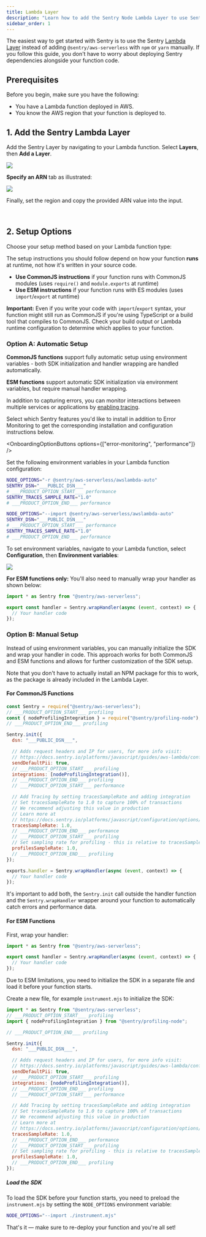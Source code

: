 ```yaml
---
title: Lambda Layer
description: "Learn how to add the Sentry Node Lambda Layer to use Sentry in your Lambda functions"
sidebar_order: 1
---
```


The easiest way to get started with Sentry is to use the Sentry [Lambda Layer](https://docs.aws.amazon.com/lambda/latest/dg/adding-layers.html) instead of adding `@sentry/aws-serverless` with `npm` or `yarn` manually.
If you follow this guide, you don't have to worry about deploying Sentry dependencies alongside your function code.

## Prerequisites

Before you begin, make sure you have the following:

- You have a Lambda function deployed in AWS.
- You know the AWS region that your function is deployed to.

## 1. Add the Sentry Lambda Layer

Add the Sentry Layer by navigating to your Lambda function. Select **Layers**, then **Add a Layer**.

![](./img/lambda_view.png)

**Specify an ARN** tab as illustrated:

![](./img/add_layer.png)

Finally, set the region and copy the provided ARN value into the input.

<LambdaLayerDetail canonical="aws-layer:node" />

<br />

## 2. Setup Options

Choose your setup method based on your Lambda function type:

<Alert level="info" title="ESM vs. CommonJS">

The setup instructions you should follow depend on how your function **runs** at runtime, not how it's written in your source code.

- **Use CommonJS instructions** if your function runs with CommonJS modules (uses `require()` and `module.exports` at runtime)
- **Use ESM instructions** if your function runs with ES modules (uses `import`/`export` at runtime)

**Important:** Even if you write your code with `import`/`export` syntax, your function might still run as CommonJS if you're using TypeScript or a build tool that compiles to CommonJS. Check your build output or Lambda runtime configuration to determine which applies to your function.

</Alert>

### Option A: Automatic Setup

**CommonJS functions** support fully automatic setup using environment variables - both SDK initialization and handler wrapping are handled automatically.

**ESM functions** support automatic SDK initialization via environment variables, but require manual handler wrapping.

In addition to capturing errors, you can monitor interactions between multiple services or applications by [enabling tracing](/concepts/key-terms/tracing/).

Select which Sentry features you'd like to install in addition to Error Monitoring to get the corresponding installation and configuration instructions below.

<OnboardingOptionButtons options={["error-monitoring", "performance"]} />

Set the following environment variables in your Lambda function configuration:

```bash {tabTitle:CommonJS}
NODE_OPTIONS="-r @sentry/aws-serverless/awslambda-auto"
SENTRY_DSN="___PUBLIC_DSN___"
# ___PRODUCT_OPTION_START___ performance
SENTRY_TRACES_SAMPLE_RATE="1.0"
# ___PRODUCT_OPTION_END___ performance
```

```bash {tabTitle:ESM}
NODE_OPTIONS="--import @sentry/aws-serverless/awslambda-auto"
SENTRY_DSN="___PUBLIC_DSN___"
# ___PRODUCT_OPTION_START___ performance
SENTRY_TRACES_SAMPLE_RATE="1.0"
# ___PRODUCT_OPTION_END___ performance
```

To set environment variables, navigate to your Lambda function, select **Configuration**, then **Environment variables**:

![](./img/env_vars.png)

**For ESM functions only:** You'll also need to manually wrap your handler as shown below:

```javascript {filename:index.mjs}
import * as Sentry from "@sentry/aws-serverless";

export const handler = Sentry.wrapHandler(async (event, context) => {
  // Your handler code
});
```

### Option B: Manual Setup

Instead of using environment variables, you can manually initialize the SDK and wrap your handler in code. This approach works for both CommonJS and ESM functions and allows for further customization of the SDK setup.

Note that you don't have to actually install an NPM package for this to work, as the package is already included in the Lambda Layer.

#### For CommonJS Functions

```javascript {filename:index.js}
const Sentry = require("@sentry/aws-serverless");
// ___PRODUCT_OPTION_START___ profiling
const { nodeProfilingIntegration } = require("@sentry/profiling-node");
// ___PRODUCT_OPTION_END___ profiling

Sentry.init({
  dsn: "___PUBLIC_DSN___",

  // Adds request headers and IP for users, for more info visit:
  // https://docs.sentry.io/platforms/javascript/guides/aws-lambda/configuration/options/#sendDefaultPii
  sendDefaultPii: true,
  // ___PRODUCT_OPTION_START___ profiling
  integrations: [nodeProfilingIntegration()],
  // ___PRODUCT_OPTION_END___ profiling
  // ___PRODUCT_OPTION_START___ performance

  // Add Tracing by setting tracesSampleRate and adding integration
  // Set tracesSampleRate to 1.0 to capture 100% of transactions
  // We recommend adjusting this value in production
  // Learn more at
  // https://docs.sentry.io/platforms/javascript/configuration/options/#traces-sample-rate
  tracesSampleRate: 1.0,
  // ___PRODUCT_OPTION_END___ performance
  // ___PRODUCT_OPTION_START___ profiling
  // Set sampling rate for profiling - this is relative to tracesSampleRate
  profilesSampleRate: 1.0,
  // ___PRODUCT_OPTION_END___ profiling
});

exports.handler = Sentry.wrapHandler(async (event, context) => {
  // Your handler code
});
```

It's important to add both, the `Sentry.init` call outside the handler function and the `Sentry.wrapHandler` wrapper around your function to automatically catch errors and performance data.

#### For ESM Functions

First, wrap your handler:

```javascript {filename:index.mjs}{1,3}
import * as Sentry from "@sentry/aws-serverless";

export const handler = Sentry.wrapHandler(async (event, context) => {
  // Your handler code
});
```

Due to ESM limitations, you need to initialize the SDK in a separate file and load it before your function starts.

Create a new file, for example `instrument.mjs` to initialize the SDK:

```javascript {filename:instrument.mjs}
import * as Sentry from "@sentry/aws-serverless";
// ___PRODUCT_OPTION_START___ profiling
import { nodeProfilingIntegration } from "@sentry/profiling-node";

// ___PRODUCT_OPTION_END___ profiling

Sentry.init({
  dsn: "___PUBLIC_DSN___",

  // Adds request headers and IP for users, for more info visit:
  // https://docs.sentry.io/platforms/javascript/guides/aws-lambda/configuration/options/#sendDefaultPii
  sendDefaultPii: true,
  // ___PRODUCT_OPTION_START___ profiling
  integrations: [nodeProfilingIntegration()],
  // ___PRODUCT_OPTION_END___ profiling
  // ___PRODUCT_OPTION_START___ performance

  // Add Tracing by setting tracesSampleRate and adding integration
  // Set tracesSampleRate to 1.0 to capture 100% of transactions
  // We recommend adjusting this value in production
  // Learn more at
  // https://docs.sentry.io/platforms/javascript/configuration/options/#traces-sample-rate
  tracesSampleRate: 1.0,
  // ___PRODUCT_OPTION_END___ performance
  // ___PRODUCT_OPTION_START___ profiling
  // Set sampling rate for profiling - this is relative to tracesSampleRate
  profilesSampleRate: 1.0,
  // ___PRODUCT_OPTION_END___ profiling
});
```

##### Load the SDK

To load the SDK before your function starts, you need to preload the `instrument.mjs` by setting the `NODE_OPTIONS` environment variable:

```bash
NODE_OPTIONS="--import ./instrument.mjs"
```

That's it — make sure to re-deploy your function and you're all set!
